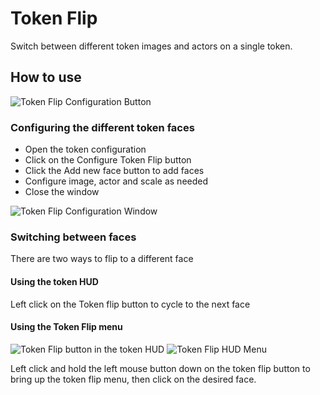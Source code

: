 
# Token Flip

<ModuleInfo/>

Switch between different token images and actors on a single token.

## How to use

<Image src="/images/Token-Flip/Tfconfig.png" alt="Token Flip Configuration Button"   className={styles.wikiimage}/>

### Configuring the different token faces

- Open the token configuration
- Click on the Configure Token Flip button
- Click the Add new face button to add faces
- Configure image, actor and scale as needed
- Close the window
<Image src="/images/Token-Flip/Tfwindow.png" alt="Token Flip Configuration Window"   className={styles.wikiimage}/>

### Switching between faces

There are two ways to flip to a different face

#### Using the token HUD

Left click on the Token flip
button to cycle to the next face

#### Using the Token Flip menu
<Image src="/images/Token-Flip/Tfhud.png" alt="Token Flip button in the token HUD"   className={styles.wikiimagesmall}/>
<Image src="/images/Token-Flip/Tfhudmenu.png" alt="Token Flip HUD Menu"   className={styles.wikiimagesmall}/>


Left click
and hold the left mouse button down on the token flip button to bring up
the token flip menu, then click on the desired face.
<br/>
<br/>
<br/>

